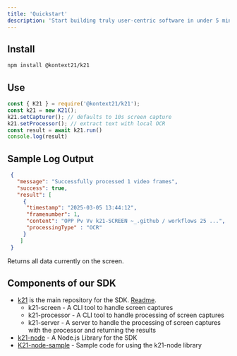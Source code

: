 ```yaml
---
title: 'Quickstart'
description: 'Start building truly user-centric software in under 5 minutes'
---
```


## Install

```sh
npm install @kontext21/k21
```

## Use
```javascript
const { K21 } = require('@kontext21/k21');
const k21 = new K21();
k21.setCapturer(); // defaults to 10s screen capture
k21.setProcessor(); // extract text with local OCR
const result = await k21.run()
console.log(result)
```
## Sample Log Output
```json
 {
   "message": "Successfully processed 1 video frames",
   "success": true,
   "result": [
     {
      "timestamp": "2025-03-05 13:44:12",
      "framenumber": 1,
      "content": "OPP Pv Vv k21-SCREEN ~_.github / workflows 25 ...",
      "processingType" : "OCR"
     }
    ]
 }
```

Returns all data currently on the screen.

## Components of our SDK

- [k21](https://github.com/kontext21/k21) is the main repository for the SDK. [Readme](https://github.com/kontext21/k21/blob/main/README.md).
  - k21-screen - A CLI tool to handle screen captures
  - k21-processor - A CLI tool to handle processing of screen captures
  - k21-server - A server to handle the processing of screen captures with the processor and returning the results
- [k21-node](https://github.com/kontext21/k21-node) - A Node.js Library for the SDK
- [K21-node-sample](https://github.com/kontext21/k21-node-sample) - Sample code for using the k21-node library